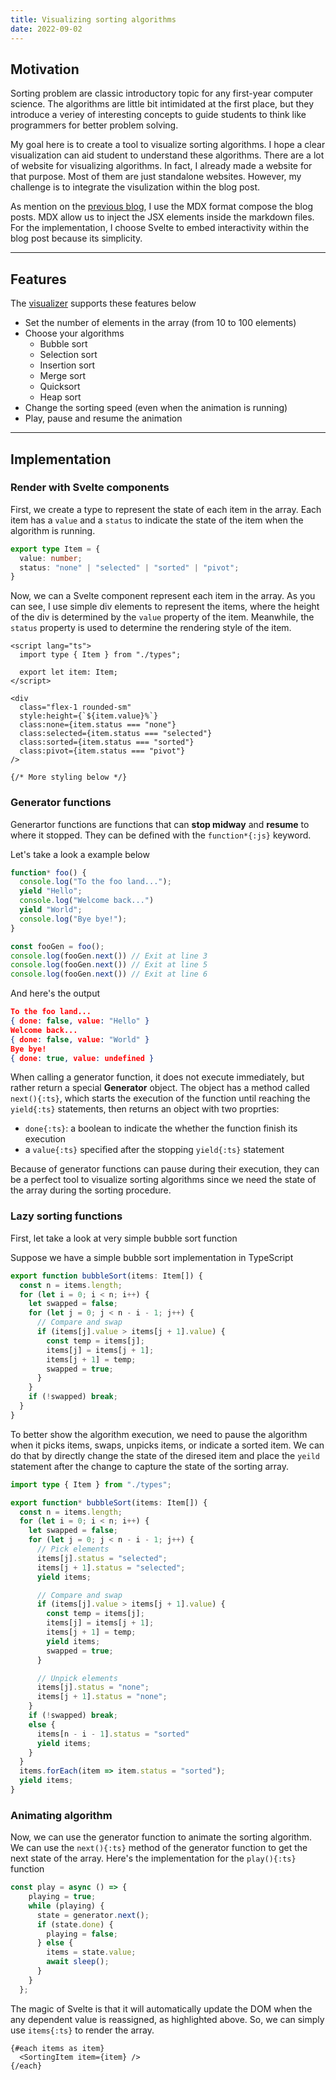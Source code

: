 ```yaml
---
title: Visualizing sorting algorithms
date: 2022-09-02
---
```



<MobileWrapper>
  <SortingVisualizer client:visible />
</MobileWrapper>

## Motivation

Sorting problem are classic introductory topic for any first-year computer science.
The algorithms are little bit intimidated at the first place, but they introduce a veriey
of interesting concepts to guide students to think like programmers for better problem solving.

My goal here is to create a tool to visualize sorting algorithms.
I hope a clear visualization can aid student to understand these algorithms. There are a lot of
website for visualizing algorithms. In fact, I already made a website for that purpose. Most of them
are just standalone websites. However, my challenge is to integrate the visulization within the blog post.

As mention on the [previous blog](/blogs/how-i-built-my-portfolio-with-astro),
I use the MDX format compose the blog posts.
MDX allow us to inject the JSX elements inside the markdown files.
For the implementation, I choose Svelte to embed interactivity within the blog post
because its simplicity.

---

## Features

The [visualizer](#sorting-visualizer) supports these features below

- Set the number of elements in the array (from 10 to 100 elements)
- Choose your algorithms
  - Bubble sort
  - Selection sort
  - Insertion sort
  - Merge sort
  - Quicksort
  - Heap sort
- Change the sorting speed (even when the animation is running)
- Play, pause and resume the animation

---

## Implementation

### Render with Svelte components

First, we create a type to represent the state of each item in the array.
Each item has a `value` and a `status` to indicate the state of the item
when the algorithm is running.

```ts title="types.ts"
export type Item = {
  value: number;
  status: "none" | "selected" | "sorted" | "pivot";
}
```


Now, we can a Svelte component represent each item in the array.
As you can see, I use simple div elements to represent the items, where the height of the div
is determined by the `value` property of the item. Meanwhile, the `status` property is used to determine
the rendering style of the item.

```svelte
<script lang="ts">
  import type { Item } from "./types";

  export let item: Item;
</script>

<div
  class="flex-1 rounded-sm"
  style:height={`${item.value}%`}
  class:none={item.status === "none"}
  class:selected={item.status === "selected"}
  class:sorted={item.status === "sorted"}
  class:pivot={item.status === "pivot"}
/>

{/* More styling below */}
```

### Generator functions

Generartor functions are functions that can **stop midway** and **resume** to where it stopped.
They can be defined with the `function*{:js}` keyword.

Let's take a look a example below


```js showLineNumbers title="generator.js" {3,5}
function* foo() {
  console.log("To the foo land...");
  yield "Hello";
  console.log("Welcome back...")
  yield "World";
  console.log("Bye bye!");
}

const fooGen = foo();
console.log(fooGen.next()) // Exit at line 3
console.log(fooGen.next()) // Exit at line 5
console.log(fooGen.next()) // Exit at line 6
```


And here's the output

```json
To the foo land...
{ done: false, value: "Hello" }
Welcome back...
{ done: false, value: "World" }
Bye bye!
{ done: true, value: undefined }
```


When calling a generator function, it does not execute immediately, 
but rather return a special **Generator** object. 
The object has a method called `next(){:ts}`, which starts the execution of
the function until reaching the `yield{:ts}` statements, then returns an object with two proprties: 
- `done{:ts}`: a boolean to indicate the whether the function finish its execution
- a `value{:ts}` specified after the stopping `yield{:ts}` statement

Because of generator functions can pause during their execution, 
they can be a perfect tool to visualize sorting algorithms since we need the state
of the array during the sorting procedure.

### Lazy sorting functions

First, let take a look at very simple bubble sort function

Suppose we have a simple bubble sort implementation in TypeScript

```ts showLineNumbers title="bubbleSort.ts"
export function bubbleSort(items: Item[]) {
  const n = items.length;
  for (let i = 0; i < n; i++) {
    let swapped = false;
    for (let j = 0; j < n - i - 1; j++) {
      // Compare and swap
      if (items[j].value > items[j + 1].value) {
        const temp = items[j];
        items[j] = items[j + 1];
        items[j + 1] = temp;
        swapped = true;
      }
    }
    if (!swapped) break;
  }
}
```

To better show the algorithm execution, we need to pause the algorithm when it picks items, swaps, unpicks items, or indicate a sorted item.
We can do that by directly change the state of the diresed item and 
place the `yeild` statement after the change to capture the state of the sorting array.

```ts showLineNumbers title="bubbleSort.ts" {9-11, 18, 23-24, 27-30}
import type { Item } from "./types";

export function* bubbleSort(items: Item[]) {
  const n = items.length;
  for (let i = 0; i < n; i++) {
    let swapped = false;
    for (let j = 0; j < n - i - 1; j++) {
      // Pick elements
      items[j].status = "selected";
      items[j + 1].status = "selected";
      yield items;

      // Compare and swap
      if (items[j].value > items[j + 1].value) {
        const temp = items[j];
        items[j] = items[j + 1];
        items[j + 1] = temp;
        yield items;
        swapped = true;
      }

      // Unpick elements
      items[j].status = "none";
      items[j + 1].status = "none";
    }
    if (!swapped) break;
    else {
      items[n - i - 1].status = "sorted"
      yield items;
    }
  }
  items.forEach(item => item.status = "sorted");
  yield items;
}
```

### Animating algorithm

Now, we can use the generator function to animate the sorting algorithm.
We can use the `next(){:ts}` method of the generator function to get the next state of the array.
Here's the implementation for the `play(){:ts}` function

```ts {8}
const play = async () => {
    playing = true;
    while (playing) {
      state = generator.next();
      if (state.done) {
        playing = false;
      } else {
        items = state.value;
        await sleep();
      }
    }
  };
```

The magic of Svelte is that it will automatically update the DOM when the any dependent value is reassigned, as highlighted above.
So, we can simply use `items{:ts}` to render the array.

```svelte
{#each items as item}
  <SortingItem item={item} />
{/each}
```

